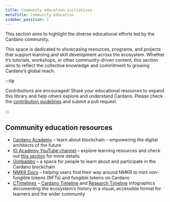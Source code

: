 ```yaml
---
title: Community education initiatives
metaTitle: Community education
sidebar_position: 1
---
```


This section aims to highlight the diverse educational efforts led by the Cardano community.

This space is dedicated to showcasing resources, programs, and projects that support learning and skill development across the ecosystem. Whether it’s tutorials, workshops, or other community-driven content, this section aims to reflect the collective knowledge and commitment to growing Cardano’s global reach.

:::tip

Contributions are encouraged! Share your educational resources to expand this library and help others explore and understand Cardano. Please check the [contribution guidelines](/about-cardano/contributions/) and submit a pull request.

:::

## Community education resources

-   [Cardano Academy](https://academy.cardanofoundation.org/) – learn about blockchain – empowering the digital architects of the future
-   [IO Academy YouTube channel](https://www.youtube.com/channel/UCX9j__vYOJu00iqBrCzecVw) – explore learning resources and check out [this section](/pioneer-programs/education/) for more details
-   [Gimbalabs](https://www.gimbalabs.com/gimbalgrid) – a space for people to learn about and participate in the Cardano blockchain
-   [NMKR Docs](https://docs.nmkr.io/) – helping users find their way around NMKR to mint non-fungible tokens (NFTs) and fungible tokens on Cardano
-   [CTimelines](https://ctimelines.io/) – [Cardano Timeline](https://ctimelines.io/cardano-timeline) and [Research Timeline](https://ctimelines.io/research-timeline) infographics documenting the ecosystem’s history in a visual, accessible format for learners and the wider community
